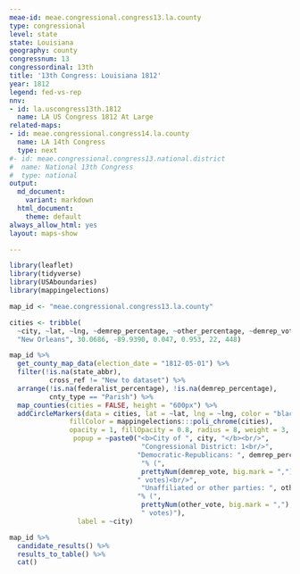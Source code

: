 ```yaml
---
meae-id: meae.congressional.congress13.la.county
type: congressional
level: state
state: Louisiana
geography: county
congressnum: 13
congressordinal: 13th
title: '13th Congress: Louisiana 1812'
year: 1812
legend: fed-vs-rep
nnv:
- id: la.uscongress13th.1812
  name: LA US Congress 1812 At Large
related-maps:
- id: meae.congressional.congress14.la.county
  name: LA 14th Congress
  type: next
#- id: meae.congressional.congress13.national.district
#  name: National 13th Congress
#  type: national
output:
  md_document:
    variant: markdown
  html_document:
    theme: default
always_allow_html: yes
layout: maps-show

---
```


```r
library(leaflet)
library(tidyverse)
library(USAboundaries)
library(mappingelections)

map_id <- "meae.congressional.congress13.la.county"

cities <- tribble(
  ~city, ~lat, ~lng, ~demrep_percentage, ~other_percentage, ~demrep_vote, ~other_vote,
  "New Orleans", 30.0686, -89.9390, 0.047, 0.953, 22, 448)
```

<div class="map">

```r
map_id %>%
  get_county_map_data(election_date = "1812-05-01") %>%
  filter(!is.na(state_abbr),
          cross_ref != "New to dataset") %>%
  arrange(!is.na(federalist_percentage), !is.na(demrep_percentage), 
          cnty_type == "Parish") %>% 
  map_counties(cities = FALSE, height = "600px") %>% 
  addCircleMarkers(data = cities, lat = ~lat, lng = ~lng, color = "black",
               fillColor = mappingelections:::poli_chrome(cities),
               opacity = 1, fillOpacity = 0.8, radius = 8, weight = 3,
                popup = ~paste0("<b>City of ", city, "</b><br/>",
                                 "Congressional District: 1<br/>",
                                "Democratic-Republicans: ", demrep_percentage * 100,
                                 "% (", 
                                 prettyNum(demrep_vote, big.mark = ","),
                                " votes)<br/>",
                                 "Unaffiliated or other parties: ", other_percentage * 100,
                                "% (", 
                                 prettyNum(other_vote, big.mark = ","), 
                                 " votes)"),
                 label = ~city)
```

</div>

<div class="results-table">

```r
map_id %>%
  candidate_results() %>%
  results_to_table() %>%
  cat()
```

</div>
